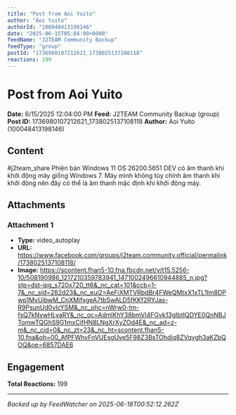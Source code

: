 ```yaml
---
title: "Post from Aoi Yuito"
author: "Aoi Yuito"
authorId: "100048413198146"
date: "2025-06-15T05:04:00+0000"
feedName: "J2TEAM Community Backup"
feedType: "group"
postId: "1736980107212621_1738025137108118"
reactions: 199
---
```


# Post from Aoi Yuito

**Date:** 6/15/2025 12:04:00 PM
**Feed:** J2TEAM Community Backup (group)
**Post ID:** 1736980107212621_1738025137108118
**Author:** Aoi Yuito (100048413198146)

## Content

#j2team_share
Phiên bản Windows 11 OS 26200.5651 DEV có âm thanh khi khởi động máy giống Windows 7.
Máy mình không tùy chỉnh âm thanh khi khởi động nên đây có thể là âm thanh mặc định khi khởi động máy.

## Attachments

### Attachment 1
- **Type:** video_autoplay
- **URL:** https://www.facebook.com/groups/j2team.community.official/permalink/1738025137108118/
- **Image:** https://scontent.fhan5-10.fna.fbcdn.net/v/t15.5256-10/508190986_1217210359783941_1471002496610944885_n.jpg?stp=dst-jpg_s720x720_tt6&_nc_cat=101&ccb=1-7&_nc_sid=282d23&_nc_eui2=AeFiXMTVRbdBr4FWeQMtxX1xTL1Im8DPwp1MvUibwM_CnXMifxgeA7tbSwALD5fKKf2RYJas-R9PsunUd0vlcYSM&_nc_ohc=nWrw0-tm-fsQ7kNvwHLyaRY&_nc_oc=AdmlKhY38bmVI4FGvk13gIbtIQDYE0QnNBJTomwTQGhS9G1mxCifHN8LNgXrXyZOd4E&_nc_ad=z-m&_nc_cid=0&_nc_zt=23&_nc_ht=scontent.fhan5-10.fna&oh=00_AfPFWhvFnVUEsgUve5F98Z3BsTOhdiq8ZVqvgh3aKZbQOQ&oe=6857DAE6

## Engagement

**Total Reactions:** 199

---
*Backed up by FeedWatcher on 2025-06-18T00:52:12.262Z*
